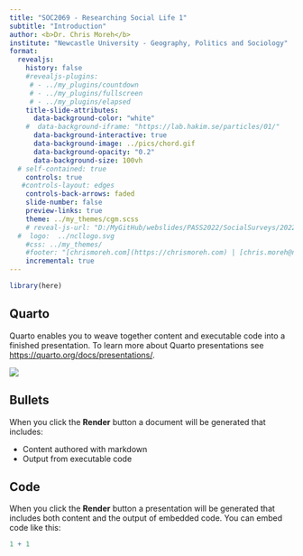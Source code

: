 ```yaml
---
title: "SOC2069 - Researching Social Life 1"
subtitle: "Introduction"
author: <b>Dr. Chris Moreh</b>
institute: "Newcastle University - Geography, Politics and Sociology"
format: 
  revealjs:
    history: false
    #revealjs-plugins:
     # - ../my_plugins/countdown
     # - ../my_plugins/fullscreen
     # - ../my_plugins/elapsed
    title-slide-attributes:
      data-background-color: "white"
    #  data-background-iframe: "https://lab.hakim.se/particles/01/"
      data-background-interactive: true
      data-background-image: ../pics/chord.gif
      data-background-opacity: "0.2"
      data-background-size: 100vh
  # self-contained: true   
    controls: true
   #controls-layout: edges
    controls-back-arrows: faded
    slide-number: false
    preview-links: true
    theme: ../my_themes/cgm.scss
    # reveal-js-url: "D:/MyGitHub/webslides/PASS2022/SocialSurveys/2022-SocialSurveys_files/libs/revealjs"
  #  logo:  ../ncllogo.svg
    #css: ../my_themes/
    #footer: "[chrismoreh.com](https://chrismoreh.com) | [chris.moreh@newcastle.ac.uk](mailto: chris.moreh@newcastle.ac.uk)"
    incremental: true
---
```


```r
library(here)
```


## Quarto

Quarto enables you to weave together content and executable code into a finished presentation. To learn more about Quarto presentations see <https://quarto.org/docs/presentations/>.

![](../pics/the-vitruvian-man.jpg)

## Bullets

When you click the **Render** button a document will be generated that includes:

-   Content authored with markdown
-   Output from executable code

## Code

When you click the **Render** button a presentation will be generated that includes both content and the output of embedded code. You can embed code like this:

```r
1 + 1
```


